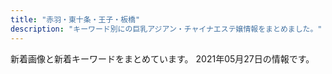 ```yaml
---
title: "赤羽・東十条・王子・板橋"
description: "キーワード別にの巨乳アジアン・チャイナエステ嬢情報をまとめました。"
---
```


新着画像と新着キーワードをまとめています。
2021年05月27日の情報です。

<DmmAffiliateIns />
<KeywordTable
  shops={
    [
    {
        "station": "JR\u8d64\u7fbd\u99c5\u5357\u53e3",
        "name": "\u53f0\u6e7e\u30a2\u30ed\u30de",
        "url": "http://esthe-taiwanaroma.com/",
        "keywords": {},
        "img_links": [
            "http://esthe-taiwanaroma.com/img/corona-2.jpg",
            "http://esthe-taiwanaroma.com/img/1purazuma.png",
            "http://esthe-taiwanaroma.com/img/mami03.png",
            "http://esthe-taiwanaroma.com/img/mask01.jpg",
            "http://esthe-taiwanaroma.com/img/mizuho03.jpg",
            "http://esthe-taiwanaroma.com/img/sayaka.jpg",
            "http://esthe-taiwanaroma.com/img/corona-3.jpg",
            "http://esthe-taiwanaroma.com/img/yuki.jpg",
            "http://esthe-taiwanaroma.com/img/corona-5.jpg",
            "http://esthe-taiwanaroma.com/img/mami.jpg",
            "http://esthe-taiwanaroma.com/img/mask02.jpg",
            "http://esthe-taiwanaroma.com/img/tel_img.png",
            "http://esthe-taiwanaroma.com/img/erika01.jpg",
            "http://esthe-taiwanaroma.com/img/mask04.jpg",
            "http://esthe-taiwanaroma.com/img/aoi.jpg",
            "http://esthe-taiwanaroma.com/img/emi001.jpg",
            "http://esthe-taiwanaroma.com/img/2biore.png",
            "http://esthe-taiwanaroma.com/img/hina.jpg",
            "http://esthe-taiwanaroma.com/img/photo_01.jpg",
            "http://esthe-taiwanaroma.com/img/head_img.png",
            "http://esthe-taiwanaroma.com/img/mask05.jpg",
            "http://esthe-taiwanaroma.com/img/corona-4.jpg",
            "http://esthe-taiwanaroma.com/img/iphone.png",
            "http://esthe-taiwanaroma.com/img/kasumi.jpg",
            "http://esthe-taiwanaroma.com/img/4ugai.png",
            "http://esthe-taiwanaroma.com/img/coming.jpg",
            "http://esthe-taiwanaroma.com/img/miyu.jpg",
            "http://esthe-taiwanaroma.com/img/sara2.jpg",
            "http://esthe-taiwanaroma.com/img/ami.jpg",
            "http://esthe-taiwanaroma.com/img/topbg02.jpg",
            "http://esthe-taiwanaroma.com/img/3kenon.png",
            "http://esthe-taiwanaroma.com/img/mask03.jpg",
            "http://esthe-taiwanaroma.com/img/anna.png",
            "http://esthe-taiwanaroma.com/img/pagetop.png",
            "http://esthe-taiwanaroma.com/img/mika2.jpg",
            "http://esthe-taiwanaroma.com/img/sara002.jpg"
        ]
    },
    {
        "station": "JR\u8d64\u7fbd\u99c5\u897f\u53e3",
        "img_links": [
            "http://www.cocosia.work/staff/hina.jpg",
            "http://www.cocosia.work/img/bn_howto_sp.jpg",
            "http://www.cocosia.work/img/int1.jpg",
            "http://www.cocosia.work/staff/riya.jpg",
            "http://www.cocosia.work/img/int2_sp.jpg",
            "http://www.cocosia.work/staff/rea1.jpg",
            "http://www.cocosia.work/img/int1_sp.jpg",
            "http://www.cocosia.work/img/concept_sp.jpg",
            "http://www.cocosia.work/img/bn_contact.jpg",
            "http://www.cocosia.work/img/bn_howto.jpg",
            "http://www.cocosia.work/img/i_tel.png",
            "http://www.cocosia.work/img/bn_contact_sp.jpg",
            "http://www.cocosia.work/staff/yuyu.jpg",
            "http://www.cocosia.work/img/int3.jpg",
            "http://www.cocosia.work/staff/mika.jpg",
            "http://www.cocosia.work/staff/mao1.jpg",
            "http://www.cocosia.work/img/concept.jpg",
            "http://www.cocosia.work/staff/mao.jpg",
            "http://www.cocosia.work/staff/riya1.jpg",
            "http://www.cocosia.work/staff/rea.jpg",
            "http://www.cocosia.work/img/header_info.png",
            "http://www.cocosia.work/img/int3_sp.jpg",
            "http://www.cocosia.work/staff/yuyu1.jpg",
            "http://www.cocosia.work/staff/mika1.jpg",
            "http://www.cocosia.work/img/int2.jpg",
            "http://www.cocosia.work/staff/hina1.jpg"
        ],
        "keywords": {
            "E": 6,
            "D": 10,
            "87": 6,
            "C": 15,
            "85": 2,
            "86": 8
        },
        "name": "Cocosia \uff5e\u30b3\u30b3\u30b7\u30a2\uff5e",
        "url": "http://www.cocosia.work/"
    },
    {
        "url": "http://angel-aroma.net/",
        "img_links": [
            "http://angel-aroma.net/img/m20.jpg",
            "http://angel-aroma.net/img/sta6.jpg",
            "http://angel-aroma.net/img/top.jpg",
            "http://angel-aroma.net/img/m30.jpg",
            "http://angel-aroma.net/img/stafft.jpg",
            "http://angel-aroma.net/img/m4.jpg",
            "http://angel-aroma.net/img/no.png",
            "http://angel-aroma.net/img/qr.jpg",
            "http://angel-aroma.net/img/sta5.jpg",
            "http://angel-aroma.net/img/m1.jpg",
            "http://angel-aroma.net/img/m5.jpg",
            "http://angel-aroma.net/img/m10.jpg",
            "http://angel-aroma.net/img/sta3.jpg",
            "http://angel-aroma.net/img/sta1.jpg",
            "http://angel-aroma.net/img/m6.jpg",
            "http://angel-aroma.net/img/sta2.jpg",
            "http://angel-aroma.net/img/m2.jpg",
            "http://angel-aroma.net/img/m3.jpg"
        ],
        "station": "JR\u8d64\u7fbd\u99c5\u6771\u53e3",
        "name": "\u30c0\u30fc\u30ea\u30f3",
        "keywords": {
            "82": 2,
            "84": 2,
            "86": 4,
            "87": 2
        }
    },
    {
        "name": "\u9999\u9999",
        "station": "JR\u6771\u5341\u6761\u99c5\u5317\u53e3",
        "url": "http://shanshan-esthe.com/",
        "keywords": {
            "D": 2,
            "86": 2
        },
        "img_links": [
            "http://shanshan-esthe.com/img/sta14.jpg",
            "http://shanshan-esthe.com/img/st16.jpg",
            "http://shanshan-esthe.com/img/st14.jpg",
            "http://shanshan-esthe.com/img/sta0.jpg",
            "http://shanshan-esthe.com/img/no.png"
        ]
    },
    {
        "url": "https://wagaya.xyz.mn/",
        "keywords": {
            "C": 11,
            "85": 10,
            "83": 5,
            "D": 20,
            "86": 5
        },
        "img_links": [
            "https://wagaya.xyz.mn/images/nbj1.png",
            "https://wagaya.xyz.mn/images/top.jpg",
            "https://wagaya.xyz.mn/images/s_news.png",
            "https://wagaya.xyz.mn/photos/sites/56/2021/04/2021040506054956.jpg",
            "https://wagaya.xyz.mn/images/s_staff.png",
            "https://wagaya.xyz.mn/photos/sites/56/2021/04/202104050602539.jpg",
            "https://wagaya.xyz.mn/photos/sites/56/2021/04/2021041205512892.jpg",
            "https://wagaya.xyz.mn/images/mobile.jpg",
            "https://wagaya.xyz.mn/photos/sites/56/2021/04/2021041205512961.jpg"
        ],
        "name": "\u6211\u304c\u5bb6",
        "station": "JR\u738b\u5b50\u99c5\u4e2d\u592e\u53e3"
    },
    {
        "keywords": {
            "87": 1,
            "D": 5,
            "C": 1,
            "85": 2
        },
        "img_links": [
            "http://figret.xyz/uploads/210517/1-21051G0253T50.jpg",
            "http://figret.xyz/uploads/210515/1-2105151454123F.jpg",
            "http://figret.xyz/uploads/200520/1-200520100455411.jpg",
            "http://figret.xyz/static/picture/info_text.jpg",
            "http://figret.xyz/uploads/210501/1-2105011FK05b.jpg",
            "http://figret.xyz/static/picture/bar-girls.png",
            "http://figret.xyz/static/picture/bar-inte.png",
            "http://figret.xyz/uploads/200520/1-200520094144146.jpg",
            "http://figret.xyz/static/picture/bar-infomation.png",
            "http://figret.xyz/static/picture/info1.jpg",
            "http://figret.xyz/static/picture/bar-news.png",
            "http://figret.xyz/uploads/200520/1-200520100430557.jpg",
            "http://figret.xyz/static/picture/girls-bar.png",
            "http://figret.xyz/static/picture/info2.jpg"
        ],
        "station": "JR\u5341\u6761\u99c5\u5357\u53e3",
        "url": "http://figret.xyz/",
        "name": "\u7e01\u697d"
    },
    {
        "url": "http://www.kaen.relaxmens.com/",
        "img_links": [
            "http://www.kaen.relaxmens.com/files/009.jpg",
            "http://www.kaen.relaxmens.com/images/sp_tit_new.png",
            "http://www.kaen.relaxmens.com/files/001.jpg",
            "http://www.kaen.relaxmens.com/images/acc1.jpg",
            "http://www.kaen.relaxmens.com/images/tit_therapist.png",
            "http://www.kaen.relaxmens.com/images/img_tel.png",
            "http://www.kaen.relaxmens.com/images/sp_top.jpg",
            "http://www.kaen.relaxmens.com/images/acc3.jpg",
            "http://www.kaen.relaxmens.com/files/007.jpg",
            "http://www.kaen.relaxmens.com/images/top.jpg",
            "http://www.kaen.relaxmens.com/images/acc5.jpg",
            "http://www.kaen.relaxmens.com/files/005.jpg",
            "http://www.kaen.relaxmens.com/files/002.jpg",
            "http://www.kaen.relaxmens.com/images/maining.jpg",
            "http://www.kaen.relaxmens.com/images/acc4.jpg",
            "http://www.kaen.relaxmens.com/images/sp_tit_therapist.png",
            "http://www.kaen.relaxmens.com/files/006.jpg",
            "http://www.kaen.relaxmens.com/files/008.jpg",
            "http://www.kaen.relaxmens.com/images/acc2.jpg",
            "http://www.kaen.relaxmens.com/images/tit_new.png",
            "http://www.kaen.relaxmens.com/images/kanban.jpg"
        ],
        "keywords": {
            "85": 30,
            "C": 30,
            "E": 6,
            "D": 6,
            "86": 6,
            "87": 6
        },
        "name": "\u83ef\u8276",
        "station": "JR\u8d64\u7fbd\u99c5\u6771\u53e3"
    },
    {
        "name": "\u30a2\u30a4\u30ea\u30b9",
        "keywords": {
            "87": 1,
            "84": 1,
            "C": 1,
            "86": 2,
            "89": 1,
            "85": 1,
            "E": 2,
            "D": 3
        },
        "img_links": [
            "http://www.e-baby.work/staff/rina1.jpg",
            "http://www.e-baby.work/staff/haru1.jpg",
            "http://www.e-baby.work/img/all/icon2.png",
            "http://www.e-baby.work/staff/kumic.jpg",
            "http://www.e-baby.work/staff/karen1.jpg",
            "http://www.e-baby.work/staff/yuka1.jpg",
            "http://www.e-baby.work/img/all/loader.png",
            "http://www.e-baby.work/staff/maya1.jpg",
            "http://www.e-baby.work/staff/kumi1.jpg"
        ],
        "station": "JR\u8d64\u7fbd\u99c5\u6771\u53e3",
        "url": "http://www.e-baby.work/"
    },
    {
        "url": "http://meltylove.xyz/",
        "keywords": {
            "C": 6,
            "86": 9,
            "84": 6,
            "88": 2,
            "D": 4,
            "87": 2
        },
        "station": "JR\u8d64\u7fbd\u99c5",
        "img_links": [
            "http://meltylove.xyz/images/g3.jpg",
            "http://meltylove.xyz/images/room1.jpg",
            "http://meltylove.xyz/images/top.jpg",
            "http://meltylove.xyz/images/room4.png",
            "http://meltylove.xyz/images/g2.jpg",
            "http://meltylove.xyz/images/new.png",
            "http://meltylove.xyz/images/g0.jpg",
            "http://meltylove.xyz/images/g1.jpg",
            "http://meltylove.xyz/images/s3.png",
            "http://meltylove.xyz/images/room3.png",
            "http://meltylove.xyz/images/r3.png",
            "http://meltylove.xyz/images/g4.jpg",
            "http://meltylove.xyz/images/room2.png",
            "http://meltylove.xyz/images/end.png",
            "http://meltylove.xyz/images/g5.jpg",
            "http://meltylove.xyz/images/r2.png",
            "http://meltylove.xyz/images/s1.png",
            "http://meltylove.xyz/images/r1.png"
        ],
        "name": "\u30e1\u30eb\u30c6\u30a3\u2015\u30e9\u30f4"
    },
    {
        "img_links": [
            "http://lastpara.net/image/cast/cast_256_1_s.jpg",
            "http://lastpara.net/image/cast/cast_256_1_l.jpg",
            "http://lastpara.net/image/cast/cast_255_1_l.jpg",
            "http://lastpara.net/image/cast/cast_263_1_l.jpg",
            "http://lastpara.net/image/cast/cast_262_1_l.jpg",
            "http://lastpara.net/image/cast/cast_286_1_l.jpg",
            "http://lastpara.net/image/cast/cast_259_1_s.jpg",
            "http://lastpara.net/image/cast/cast_265_1_l.jpg",
            "http://lastpara.net/image/cast/cast_259_1_l.jpg",
            "http://lastpara.net/image/cast/cast_287_1_l.jpg",
            "http://lastpara.net/image/cast/cast_263_1_s.jpg",
            "http://lastpara.net/img/event/camp_top_02.jpg",
            "http://lastpara.net/image/cast/cast_265_1_s.jpg",
            "http://lastpara.net/image/cast/cast_287_1_s.jpg",
            "http://lastpara.net/image/cast/cast_286_1_s.jpg",
            "http://lastpara.net/image/cast/cast_261_1_l.jpg",
            "http://lastpara.net/img/recuit.png",
            "http://lastpara.net/img/news-ttl.jpg"
        ],
        "name": "Last Paradise \uff5e\u30e9\u30b9\u30c8\u30d1\u30e9\u30c0\u30a4\u30b9\uff5e",
        "url": "http://lastpara.net/",
        "station": "JR\u8d64\u7fbd\u99c5\u5357\u53e3",
        "keywords": {
            "90": 2,
            "86": 4,
            "85": 9,
            "84": 4
        }
    },
    {
        "name": "\u7f8e\u5065",
        "station": "JR\u738b\u5b50\u99c5\u5317\u53e3",
        "keywords": {
            "C": 15
        },
        "img_links": [
            "http://oji.pink/images/g1.jpg",
            "http://oji.pink/images/top.jpg",
            "http://oji.pink/images/r4.jpg",
            "http://oji.pink/images/g2.jpg",
            "http://oji.pink/images/yuki.jpg",
            "http://oji.pink/images/new1.jpg",
            "http://oji.pink/images/r1.jpg",
            "http://oji.pink/images/zi_staff.png",
            "http://oji.pink/images/3.png",
            "http://oji.pink/images/g7.jpg",
            "http://oji.pink/images/g0.jpg",
            "http://oji.pink/images/r3.jpg",
            "http://oji.pink/images/mobile.jpg",
            "http://oji.pink/images/aki.jpg",
            "http://oji.pink/images/1.png",
            "http://oji.pink/images/zi_link.png",
            "http://oji.pink/images/r2.jpg",
            "http://oji.pink/images/g5.jpg"
        ],
        "url": "http://oji.pink/"
    },
    {
        "img_links": [
            "http://www.l-yuri.work/images/news.png",
            "http://www.l-yuri.work/images/sys.png",
            "http://www.l-yuri.work/images/staff_t.jpg",
            "http://www.l-yuri.work/img/rina1.jpg",
            "http://www.l-yuri.work/img/kaori1.jpg",
            "http://www.l-yuri.work/staff/aki.jpg",
            "http://www.l-yuri.work/images/interior_t.jpg",
            "http://www.l-yuri.work/images/mobile.jpg",
            "http://www.l-yuri.work/staff/rina.jpg",
            "http://www.l-yuri.work/staff/miki.jpg",
            "http://www.l-yuri.work/staff/kaori.jpg",
            "http://www.l-yuri.work/images/1.png",
            "http://www.l-yuri.work/images/int2.png",
            "http://www.l-yuri.work/images/int1.png",
            "http://www.l-yuri.work/images/tg.jpg",
            "http://www.l-yuri.work/images/tel.jpg",
            "http://www.l-yuri.work/images/5.png",
            "http://www.l-yuri.work/img/miki1.jpg",
            "http://www.l-yuri.work/img/aki1.jpg",
            "http://www.l-yuri.work/staff/emi.jpg",
            "http://www.l-yuri.work/images/h_line.jpg",
            "http://www.l-yuri.work/images/s1.png",
            "http://www.l-yuri.work/images/3.png",
            "http://www.l-yuri.work/images/head.jpg",
            "http://www.l-yuri.work/images/4.png",
            "http://www.l-yuri.work/img/emi1.jpg",
            "http://www.l-yuri.work/images/2.png"
        ],
        "keywords": {},
        "name": "\u767e\u5408",
        "url": "http://www.l-yuri.work/",
        "station": "\u84ee\u6839\u99c5\u6771\u53e3"
    },
    {
        "img_links": [
            "http://www.darling.esjp.info/files/001.jpg",
            "http://www.darling.esjp.info/img/stb.jpg",
            "http://www.darling.esjp.info/img/nav-006.png",
            "http://www.darling.esjp.info/files/008.jpg",
            "http://www.darling.esjp.info/img/nav-002.png",
            "http://www.darling.esjp.info/files/002.jpg",
            "http://www.darling.esjp.info/img/nav-001.png",
            "http://www.darling.esjp.info/img/nav-005.png",
            "http://www.darling.esjp.info/img/top01.png",
            "http://www.darling.esjp.info/img/nav-004.png",
            "http://www.darling.esjp.info/img/nav-003.png",
            "http://www.darling.esjp.info/files/003.jpg",
            "http://www.darling.esjp.info/img/tel.png",
            "http://www.darling.esjp.info/img/stt.jpg",
            "http://www.darling.esjp.info/files/007.jpg"
        ],
        "name": "Darling \uff5e\u30c0\u30fc\u30ea\u30f3\uff5e",
        "station": "JR\u8d64\u7fbd\u99c5\u5357\u53e3",
        "keywords": {
            "87": 4,
            "86": 1,
            "D": 5
        },
        "url": "http://www.darling.esjp.info/"
    },
    {
        "station": "JR\u6771\u5341\u6761\u99c5\u5317\u53e3",
        "img_links": [
            "http://yuri.msa.jp/layer/images/top/top_02.jpg",
            "http://yuri.msa.jp/images/staff_03.jpg",
            "http://yuri.msa.jp/layer/images/top/top_06.jpg",
            "http://yuri.msa.jp/images/s_service.png",
            "http://yuri.msa.jp/images/info.png",
            "http://yuri.msa.jp/images/ser3.jpg",
            "http://yuri.msa.jp/layer/images/top/top_05.jpg",
            "http://yuri.msa.jp/images/ser4.jpg",
            "http://yuri.msa.jp/images/staff_04.jpg",
            "http://yuri.msa.jp/images/1.jpg",
            "http://yuri.msa.jp/images/top1.jpg",
            "http://yuri.msa.jp/layer/images/top/top_01.jpg",
            "http://yuri.msa.jp/images/staff_bj4.png",
            "http://yuri.msa.jp/images/staff_01.jpg",
            "http://yuri.msa.jp/images/s_info.png",
            "http://yuri.msa.jp/layer/images/top/top_03.jpg",
            "http://yuri.msa.jp/images/staff_bj1.png",
            "http://yuri.msa.jp/images/ser1.jpg",
            "http://yuri.msa.jp/layer/images/top.jpg",
            "http://yuri.msa.jp/images/staff_06.jpg",
            "http://yuri.msa.jp/images/staff_02.jpg",
            "http://yuri.msa.jp/images/wenzi-staff.png",
            "http://yuri.msa.jp/images/top2.jpg",
            "http://yuri.msa.jp/layer/images/top/top_08.png",
            "http://yuri.msa.jp/images/ser2.jpg",
            "http://yuri.msa.jp/layer/images/top/top_04.jpg"
        ],
        "url": "http://yuri.msa.jp/",
        "keywords": {
            "83": 3,
            "84": 3,
            "86": 3,
            "85": 3
        },
        "name": "\u767e\u5408"
    },
    {
        "keywords": {
            "86": 10,
            "E": 5,
            "85": 5,
            "87": 5,
            "C": 5,
            "D": 10
        },
        "url": "http://coconat.work/",
        "station": "JR\u8d64\u7fbd\u99c5\u6771\u53e3",
        "name": "\u30b3\u30b3\u30ca\u30c3\u30c4",
        "img_links": [
            "http://coconat.work/images/staff_t.jpg",
            "http://coconat.work/staff/rina1.jpg",
            "http://coconat.work/images/call.png",
            "http://coconat.work/staff/yuko1.jpg",
            "http://coconat.work/images/news.jpg",
            "http://coconat.work/images/news_t.jpg",
            "http://coconat.work/images/m-top004.jpg",
            "http://coconat.work/staff/ayaka1.jpg",
            "http://coconat.work/images/m-head01.jpg",
            "http://coconat.work/images/interior_t.jpg",
            "http://coconat.work/staff/yuyu1.jpg"
        ]
    },
    {
        "name": "Love Sea",
        "img_links": [
            "https://higashijujo-mensesthe.com/room/esthe2.jpg",
            "https://higashijujo-mensesthe.com/icon/line.png",
            "https://higashijujo-mensesthe.com/icon/twitter.png",
            "https://higashijujo-mensesthe.com/2020/02/29/lime-s1.jpg",
            "https://higashijujo-mensesthe.com/staff/satomi-s1.jpg",
            "https://higashijujo-mensesthe.com/staff/kimi-l2.jpg",
            "https://higashijujo-mensesthe.com/room/room-l4.jpg",
            "https://higashijujo-mensesthe.com/menu/gallery.png",
            "https://higashijujo-mensesthe.com/staff/kimi-s1.jpg",
            "https://higashijujo-mensesthe.com/images/qrcode.png",
            "https://higashijujo-mensesthe.com/images/footer-l.png",
            "https://higashijujo-mensesthe.com/staff/rika-s1.jpg",
            "https://higashijujo-mensesthe.com/menu/blog.png",
            "https://higashijujo-mensesthe.com/menu/info.png",
            "https://higashijujo-mensesthe.com/staff/kimi-l1.jpg",
            "https://higashijujo-mensesthe.com/menu/friend.png",
            "https://higashijujo-mensesthe.com/icon/facebook.png",
            "https://higashijujo-mensesthe.com/room/esthe3.jpg",
            "https://higashijujo-mensesthe.com/staff/rika-l1.jpg",
            "https://higashijujo-mensesthe.com/room/esthe1.jpg",
            "https://higashijujo-mensesthe.com/staff/runa-s1.jpg",
            "https://higashijujo-mensesthe.com/room/room-l2.jpg",
            "https://higashijujo-mensesthe.com/staff/runa-l1.jpg",
            "https://higashijujo-mensesthe.com/2019/08/22/runa-s1.jpg",
            "https://higashijujo-mensesthe.com/2019/08/10/kimi-s1.jpg",
            "https://higashijujo-mensesthe.com/images/flower.png",
            "https://higashijujo-mensesthe.com/staff/satomi-l1.jpg",
            "https://higashijujo-mensesthe.com/menu/home.png",
            "https://higashijujo-mensesthe.com/2019/08/23/satomi-s1.jpg",
            "https://higashijujo-mensesthe.com/images/camp.jpg",
            "https://higashijujo-mensesthe.com/button/staff.png",
            "https://higashijujo-mensesthe.com/images/header3.png",
            "https://higashijujo-mensesthe.com/room/room-l3.jpg",
            "https://higashijujo-mensesthe.com/images/main1.jpg",
            "https://higashijujo-mensesthe.com/button/home.png",
            "https://higashijujo-mensesthe.com/images/footer-r.png",
            "https://higashijujo-mensesthe.com/icon/yelp.png",
            "https://higashijujo-mensesthe.com/2019/10/21/rika-s1.jpg",
            "https://higashijujo-mensesthe.com/images/clear.png",
            "https://higashijujo-mensesthe.com/staff/lime-s1.jpg",
            "https://higashijujo-mensesthe.com/images/main-sp.jpg",
            "https://higashijujo-mensesthe.com/room/room-l1.jpg",
            "https://higashijujo-mensesthe.com/staff/lime-l1.jpg",
            "https://higashijujo-mensesthe.com/staff/kimi-s2.jpg",
            "https://higashijujo-mensesthe.com/button/blog.png"
        ],
        "keywords": {},
        "url": "https://higashijujo-mensesthe.com/",
        "station": "JR\u6771\u5341\u6761\u99c5\u5317\u53e3"
    },
    {
        "station": "\u5c3e\u4e45\u99c5",
        "url": "https://nippori-massage.com/",
        "img_links": [
            "https://nippori-massage.com/icon/facebook.png",
            "https://nippori-massage.com/images/esthe3.jpg",
            "https://nippori-massage.com/staff/sakura-s1.jpg",
            "https://nippori-massage.com/footer/footer-staff.png",
            "https://nippori-massage.com/line/10min-coupon.png",
            "https://nippori-massage.com/footer/footer-tel.png",
            "https://nippori-massage.com/icon/yelp.png",
            "https://nippori-massage.com/images/esthe2.jpg",
            "https://nippori-massage.com/images/main1.jpg",
            "https://nippori-massage.com/images/line_friend.png",
            "https://nippori-massage.com/mens-esthe/2021/04/15/sakura-s1.jpg",
            "https://nippori-massage.com/room/room-l4.jpg",
            "https://scdn.line-apps.com/n/line_add_friends/btn/ja.png",
            "https://nippori-massage.com//icon/facebook.png",
            "https://nippori-massage.com/room/room-l1.jpg",
            "https://nippori-massage.com/icon/line.png",
            "https://nippori-massage.com/staff/sakura-l1.jpg",
            "https://nippori-massage.com/images/clear.png",
            "https://nippori-massage.com/icon/twitter.png",
            "https://nippori-massage.com/images/main-sp.jpg",
            "https://nippori-massage.com/room/room-l3.jpg",
            "https://nippori-massage.com/images/qrcode.png",
            "https://nippori-massage.com/room/room-l2.jpg",
            "https://nippori-massage.com/footer/footer-line.png",
            "https://nippori-massage.com/images/header3.png",
            "https://nippori-massage.com/images/esthe1.jpg",
            "https://nippori-massage.com/line/line-qr.png",
            "https://nippori-massage.com/images/obi.jpg",
            "https://nippori-massage.com/images/esthe4.jpg"
        ],
        "name": "\u56de\u697d\u82d1",
        "keywords": {}
    },
    {
        "url": "https://kirakira.xyz.mn/",
        "name": "Lucky",
        "station": "JR\u738b\u5b50\u99c5\u5317\u53e3",
        "keywords": {},
        "img_links": []
    },
    {
        "station": "\u8d64\u7fbd\u5ca9\u6df5\u99c52\u756a\u51fa\u53e3",
        "url": "http://www.goodtime.iesjp.com/",
        "keywords": {
            "87": 8,
            "85": 2,
            "D": 8,
            "\u30bb\u30af\u30b7\u30fc": 3
        },
        "name": "GOOD TIME",
        "img_links": [
            "http://www.goodtime.iesjp.com/images/m-head.jpg",
            "http://www.goodtime.iesjp.com/photo_news/upimg/2288060497ed9031e6_0.jpg",
            "http://www.goodtime.iesjp.com/images/m-top02.jpg",
            "http://www.goodtime.iesjp.com/images/m-top-right03.jpg",
            "http://www.goodtime.iesjp.com/photo_news/upimg/1591860540114b630a_0.jpg",
            "http://www.goodtime.iesjp.com/photo_news/upimg/43415603819cc9fd0d_1.jpg",
            "http://www.goodtime.iesjp.com/images/m-left.jpg",
            "http://www.goodtime.iesjp.com/files/004.jpg",
            "http://www.goodtime.iesjp.com/photo_news/upimg/3462960a1ab283cd4a_0.jpg",
            "http://www.goodtime.iesjp.com/images/m-yejiao.jpg",
            "http://www.goodtime.iesjp.com/files/001.jpg",
            "http://www.goodtime.iesjp.com/photo_news/upimg/22286608910ac9b0db_0.jpg",
            "http://www.goodtime.iesjp.com/files/003.jpg",
            "http://www.goodtime.iesjp.com/images/m-right.jpg",
            "http://www.goodtime.iesjp.com/images/call.png",
            "http://www.goodtime.iesjp.com/images/m-top-right04.jpg",
            "http://www.goodtime.iesjp.com/photo_news/upimg/20911603de0e3ad912_0.jpg",
            "http://www.goodtime.iesjp.com/photo_news/upimg/6226360739cbd5fa6e_0.jpg",
            "http://www.goodtime.iesjp.com/images/m-top03.jpg",
            "http://www.goodtime.iesjp.com/images/m-top-right01.jpg",
            "http://www.goodtime.iesjp.com/files/006.jpg",
            "http://www.goodtime.iesjp.com/images/m-top-right02.jpg",
            "http://www.goodtime.iesjp.com/images/top-left01.jpg",
            "http://www.goodtime.iesjp.com/files/007.jpg"
        ]
    },
    {
        "img_links": [
            "http://esthe-japan.work/flower/upload/202004/1588153474.png"
        ],
        "url": "http://esthe-japan.work/flower/",
        "name": "FLOWER",
        "keywords": {
            "88": 3,
            "98": 1,
            "89": 3,
            "87": 3,
            "\u30bb\u30af\u30b7\u30fc": 6
        },
        "station": "JR\u8d64\u7fbd\u99c5\u5357\u6539\u672d\u53e3(\u6771)"
    },
    {
        "img_links": [
            "http://www.roserelaxation.info/upload/201712/thumb/1512155748.jpg",
            "http://www.roserelaxation.info/upload/201807/thumb/1531195952.jpg",
            "http://www.roserelaxation.info/upload/201801/thumb/1517150493.jpg",
            "http://www.roserelaxation.info/upload/202008/1598846272.jpg",
            "http://www.roserelaxation.info/upload/images/20171206_132919.jpg",
            "http://www.roserelaxation.info/upload/202007/thumb_dis/1594636355.jpg",
            "http://www.roserelaxation.info/upload/201807/1531195952.jpg",
            "http://www.roserelaxation.info/upload/201712/thumb_dis/1512155748.jpg",
            "http://www.roserelaxation.info/upload/201801/1517150493.jpg",
            "http://www.roserelaxation.info/upload/201808/thumb_dis/1535596152.jpg",
            "http://www.roserelaxation.info/upload/201807/thumb_dis/1531195547.jpg",
            "http://www.roserelaxation.info/upload/201708/thumb_dis/1502280972.jpg",
            "http://www.roserelaxation.info/upload/images/20171206_133002.jpg",
            "http://www.roserelaxation.info/upload/202007/thumb/1594636355.jpg",
            "http://www.roserelaxation.info/upload/201707/1499300573.jpg",
            "http://www.roserelaxation.info/upload/202007/thumb_dis/1594636322.jpg",
            "http://www.roserelaxation.info/upload/201807/1531195547.jpg",
            "http://www.roserelaxation.info/upload/201708/1502280972.jpg",
            "http://www.roserelaxation.info/upload/images/20170525_102731.jpg",
            "http://www.roserelaxation.info/upload/202007/thumb/1594636246.jpg",
            "http://www.roserelaxation.info/upload/201712/1512155748.jpg",
            "http://www.roserelaxation.info/upload/202007/thumb/1594636684.jpg",
            "http://www.roserelaxation.info/upload/202007/1594636684.jpg",
            "http://www.roserelaxation.info/upload/images/20170706_091357.jpg",
            "http://www.roserelaxation.info/upload/201807/thumb_dis/1531195952.jpg",
            "http://www.roserelaxation.info/upload/images/20170613_104732.jpg",
            "http://www.roserelaxation.info/upload/201807/thumb_dis/1531197286.jpg",
            "http://www.roserelaxation.info/upload/images/20171206_132851.jpg",
            "http://www.roserelaxation.info/upload/202007/1594636355.jpg",
            "http://www.roserelaxation.info/upload/201807/1531197286.jpg",
            "http://www.roserelaxation.info/upload/images/20171206_132823.jpg",
            "http://www.roserelaxation.info/upload/202007/1594636246.jpg",
            "http://www.roserelaxation.info/upload/201807/thumb/1531195547.jpg",
            "http://www.roserelaxation.info/upload/202007/thumb_dis/1594636684.jpg",
            "http://www.roserelaxation.info/upload/202007/thumb_dis/1594636246.jpg",
            "http://www.roserelaxation.info/upload/images/20171214_032900.jpg",
            "http://www.roserelaxation.info/upload/201801/thumb_dis/1517150493.jpg"
        ],
        "name": "Only one \uff5e\u30aa\u30f3\u30ea\u30fc\u30ef\u30f3\uff5e",
        "keywords": {},
        "url": "http://www.roserelaxation.info/",
        "station": "JR\u8d64\u7fbd\u99c5\u5357\u53e3"
    }
]
}
/>
<DmmAffiliateScript />
